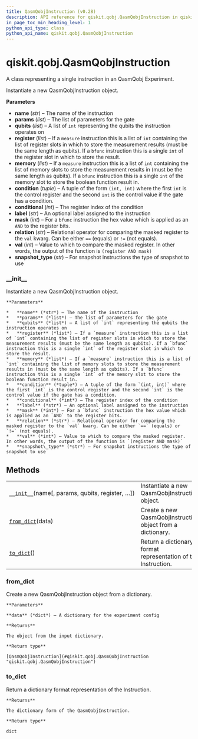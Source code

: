 ```yaml
---
title: QasmQobjInstruction (v0.28)
description: API reference for qiskit.qobj.QasmQobjInstruction in qiskit v0.28
in_page_toc_min_heading_level: 1
python_api_type: class
python_api_name: qiskit.qobj.QasmQobjInstruction
---
```


<span id="qiskit-qobj-qasmqobjinstruction" />

# qiskit.qobj.QasmQobjInstruction

<Class id="qiskit.qobj.QasmQobjInstruction" isDedicatedPage={true} github="https://github.com/qiskit/qiskit/tree/stable/0.18/qiskit/qobj/qasm_qobj.py" signature="QasmQobjInstruction(name, params=None, qubits=None, register=None, memory=None, condition=None, conditional=None, label=None, mask=None, relation=None, val=None, snapshot_type=None)" modifiers="class">
  A class representing a single instruction in an QasmQobj Experiment.

  Instantiate a new QasmQobjInstruction object.

  **Parameters**

  *   **name** (*str*) – The name of the instruction
  *   **params** (*list*) – The list of parameters for the gate
  *   **qubits** (*list*) – A list of `int` representing the qubits the instruction operates on
  *   **register** (*list*) – If a `measure` instruction this is a list of `int` containing the list of register slots in which to store the measurement results (must be the same length as qubits). If a `bfunc` instruction this is a single `int` of the register slot in which to store the result.
  *   **memory** (*list*) – If a `measure` instruction this is a list of `int` containing the list of memory slots to store the measurement results in (must be the same length as qubits). If a `bfunc` instruction this is a single `int` of the memory slot to store the boolean function result in.
  *   **condition** (*tuple*) – A tuple of the form `(int, int)` where the first `int` is the control register and the second `int` is the control value if the gate has a condition.
  *   **conditional** (*int*) – The register index of the condition
  *   **label** (*str*) – An optional label assigned to the instruction
  *   **mask** (*int*) – For a `bfunc` instruction the hex value which is applied as an `AND` to the register bits.
  *   **relation** (*str*) – Relational operator for comparing the masked register to the `val` kwarg. Can be either `==` (equals) or `!=` (not equals).
  *   **val** (*int*) – Value to which to compare the masked register. In other words, the output of the function is `(register AND mask)`
  *   **snapshot\_type** (*str*) – For snapshot instructions the type of snapshot to use

  ### \_\_init\_\_

  <Function id="qiskit.qobj.QasmQobjInstruction.__init__" signature="__init__(name, params=None, qubits=None, register=None, memory=None, condition=None, conditional=None, label=None, mask=None, relation=None, val=None, snapshot_type=None)">
    Instantiate a new QasmQobjInstruction object.

    **Parameters**

    *   **name** (*str*) – The name of the instruction
    *   **params** (*list*) – The list of parameters for the gate
    *   **qubits** (*list*) – A list of `int` representing the qubits the instruction operates on
    *   **register** (*list*) – If a `measure` instruction this is a list of `int` containing the list of register slots in which to store the measurement results (must be the same length as qubits). If a `bfunc` instruction this is a single `int` of the register slot in which to store the result.
    *   **memory** (*list*) – If a `measure` instruction this is a list of `int` containing the list of memory slots to store the measurement results in (must be the same length as qubits). If a `bfunc` instruction this is a single `int` of the memory slot to store the boolean function result in.
    *   **condition** (*tuple*) – A tuple of the form `(int, int)` where the first `int` is the control register and the second `int` is the control value if the gate has a condition.
    *   **conditional** (*int*) – The register index of the condition
    *   **label** (*str*) – An optional label assigned to the instruction
    *   **mask** (*int*) – For a `bfunc` instruction the hex value which is applied as an `AND` to the register bits.
    *   **relation** (*str*) – Relational operator for comparing the masked register to the `val` kwarg. Can be either `==` (equals) or `!=` (not equals).
    *   **val** (*int*) – Value to which to compare the masked register. In other words, the output of the function is `(register AND mask)`
    *   **snapshot\_type** (*str*) – For snapshot instructions the type of snapshot to use
  </Function>

  ## Methods

  |                                                                                                                                          |                                                               |
  | ---------------------------------------------------------------------------------------------------------------------------------------- | ------------------------------------------------------------- |
  | [`__init__`](#qiskit.qobj.QasmQobjInstruction.__init__ "qiskit.qobj.QasmQobjInstruction.__init__")(name\[, params, qubits, register, …]) | Instantiate a new QasmQobjInstruction object.                 |
  | [`from_dict`](#qiskit.qobj.QasmQobjInstruction.from_dict "qiskit.qobj.QasmQobjInstruction.from_dict")(data)                              | Create a new QasmQobjInstruction object from a dictionary.    |
  | [`to_dict`](#qiskit.qobj.QasmQobjInstruction.to_dict "qiskit.qobj.QasmQobjInstruction.to_dict")()                                        | Return a dictionary format representation of the Instruction. |

  ### from\_dict

  <Function id="qiskit.qobj.QasmQobjInstruction.from_dict" signature="from_dict(data)" modifiers="classmethod">
    Create a new QasmQobjInstruction object from a dictionary.

    **Parameters**

    **data** (*dict*) – A dictionary for the experiment config

    **Returns**

    The object from the input dictionary.

    **Return type**

    [QasmQobjInstruction](#qiskit.qobj.QasmQobjInstruction "qiskit.qobj.QasmQobjInstruction")
  </Function>

  ### to\_dict

  <Function id="qiskit.qobj.QasmQobjInstruction.to_dict" signature="to_dict()">
    Return a dictionary format representation of the Instruction.

    **Returns**

    The dictionary form of the QasmQobjInstruction.

    **Return type**

    dict
  </Function>
</Class>

